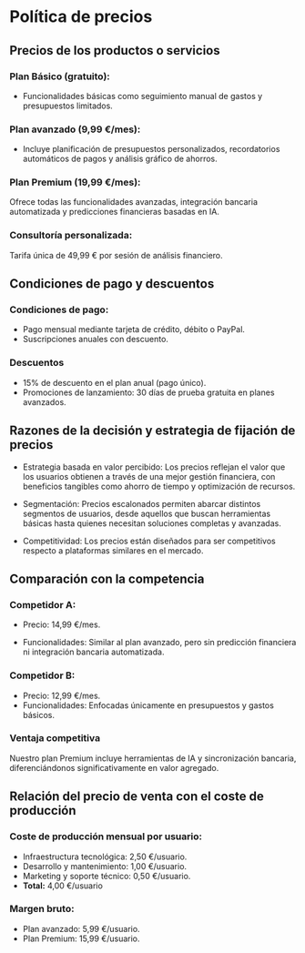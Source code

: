 # Política de precios

## Precios de los productos o servicios

### Plan Básico (gratuito):

* Funcionalidades básicas como seguimiento manual de gastos y presupuestos limitados.

### Plan avanzado (9,99 €/mes):

* Incluye planificación de presupuestos personalizados, recordatorios automáticos de pagos y análisis gráfico de ahorros.

### Plan Premium (19,99 €/mes):

Ofrece todas las funcionalidades avanzadas, integración bancaria automatizada y predicciones financieras basadas en IA.

### Consultoría personalizada:

Tarifa única de 49,99 € por sesión de análisis financiero.

## Condiciones de pago y descuentos

### Condiciones de pago:

* Pago mensual mediante tarjeta de crédito, débito o PayPal.
* Suscripciones anuales con descuento.

### Descuentos

* 15% de descuento en el plan anual (pago único).
* Promociones de lanzamiento: 30 días de prueba gratuita en planes avanzados.

## Razones de la decisión y estrategia de fijación de precios

* Estrategia basada en valor percibido: Los precios reflejan el valor que los usuarios obtienen a través de una mejor gestión financiera, con beneficios tangibles como ahorro de tiempo y optimización de recursos.

* Segmentación: Precios escalonados permiten abarcar distintos segmentos de usuarios, desde aquellos que buscan herramientas básicas hasta quienes necesitan soluciones completas y avanzadas.

* Competitividad: Los precios están diseñados para ser competitivos respecto a plataformas similares en el mercado.

## Comparación con la competencia

### Competidor A:

* Precio: 14,99 €/mes.

* Funcionalidades: Similar al plan avanzado, pero sin predicción financiera ni integración 
bancaria automatizada.

### Competidor B:

* Precio: 12,99 €/mes.
* Funcionalidades: Enfocadas únicamente en presupuestos y gastos básicos.

### Ventaja competitiva

Nuestro plan Premium incluye herramientas de IA y sincronización bancaria, diferenciándonos significativamente en valor agregado.

## Relación del precio de venta con el coste de producción

### Coste de producción mensual por usuario:

* Infraestructura tecnológica: 2,50 €/usuario.
* Desarrollo y mantenimiento: 1,00 €/usuario.
* Marketing y soporte técnico: 0,50 €/usuario.
* **Total:** 4,00 €/usuario

### Margen bruto:
* Plan avanzado: 5,99 €/usuario.
* Plan Premium: 15,99 €/usuario.